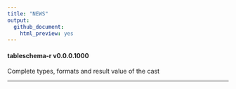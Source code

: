 ```yaml
---
title: "NEWS"
output: 
  github_document:
    html_preview: yes
---
```

#### tableschema-r v0.0.0.1000

Complete types, formats and result value of the cast

----------------------------------------------------------------